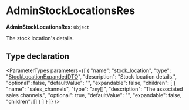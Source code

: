 
# AdminStockLocationsRes

 **AdminStockLocationsRes**: `Object`

The stock location's details.

## Type declaration

<ParameterTypes parameters={[
  {
    "name": "stock_location",
    "type": "[StockLocationExpandedDTO](medusa.StockLocationExpandedDTO.mdx)",
    "description": "Stock location details.",
    "optional": false,
    "defaultValue": "",
    "expandable": false,
    "children": [
      {
        "name": "sales_channels",
        "type": "`any`[]",
        "description": "The associated sales channels.",
        "optional": true,
        "defaultValue": "",
        "expandable": false,
        "children": []
      }
    ]
  }
]} />
